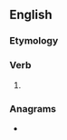 ==English==

===Etymology===
{{suffix|en|peer|eth}}

===Verb===
{{head|en|verb form}}

# {{en-archaic third-person singular of|peer}}

===Anagrams===
* {{anagrams|en|prethee}}